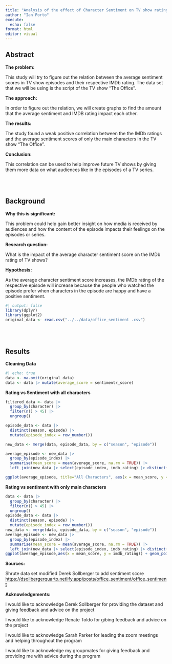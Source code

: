 ```yaml
---
title: "Analysis of the effect of Character Sentiment on TV show ratings"
author: "Ian Porto"
execute:
  echo: false
format: html
editor: visual
---
```


## Abstract

**The problem:**

This study will try to figure out the relation between the average sentiment scores in TV show episodes and their respective IMDb rating. The data set that we will be using is the script of the TV show "The Office".

**The approach:**

In order to figure out the relation, we will create graphs to find the amount that the average sentiment and IMDB rating impact each other.

**The results:**

The study found a weak positive correlation between the the IMDb ratings and the average sentiment scores of only the main characters in the TV show "The Office".

**Conclusion:**

This correlation can be used to help improve future TV shows by giving them more data on what audiences like in the episodes of a TV series.

<br><br>

## Background

**Why this is significant:**

This problem could help gain better insight on how media is received by audiences and how the content of the episode impacts their feelings on the episodes or series. 

**Research question:**

What is the impact of the average character sentiment score on the IMDb rating of TV shows?

**Hypothesis:**

As the average character sentiment score increases, the IMDb rating of the respective episode will increase because the people who watched the episode prefer when characters in the episode are happy and have a positive sentiment.

```r
#| output: false
library(dplyr)
library(ggplot2)
original_data <- read.csv("../../data/office_sentiment .csv") 
```



<br><br>

## Results

**Cleaning Data**

```r
#| echo: true
data <- na.omit(original_data)
data <- data |> mutate(average_score = sentimentr_score)
```

**Rating vs Sentiment with all characters**

```r
filtered_data <- data |>
  group_by(character) |>
  filter(n() > 45) |>
  ungroup()

episode_data <- data |> 
  distinct(season, episode) |>
  mutate(episode_index = row_number())

new_data <- merge(data, episode_data, by = c("season", "episode")) 

average_episode <- new_data |>
  group_by(episode_index) |>
  summarise(mean_score = mean(average_score, na.rm = TRUE)) |>
  left_join(new_data |> select(episode_index, imdb_rating) |> distinct(), by = "episode_index")

ggplot(average_episode, title="All Characters", aes(x = mean_score, y = imdb_rating)) + geom_point() + geom_smooth(formula = y ~ x,method = "lm", se = FALSE)
```

**Rating vs sentiment with only main characters**

```r
data <- data |>
  group_by(character) |>
  filter(n() > 45) |>
  ungroup()
episode_data <- data |> 
  distinct(season, episode) |>
  mutate(episode_index = row_number())
new_data <- merge(data, episode_data, by = c("season", "episode")) 
average_episode <- new_data |>
  group_by(episode_index) |>
  summarise(mean_score = mean(average_score, na.rm = TRUE)) |>
  left_join(new_data |> select(episode_index, imdb_rating) |> distinct(), by = "episode_index")
ggplot(average_episode,aes(x = mean_score, y = imdb_rating)) + geom_point() + geom_smooth(formula = y ~ x, method = "lm", se = FALSE)
```


**Sources:**

Shrute data set modified Derek Sollberger to add sentiment score
<a href="https://dsollbergerquarto.netlify.app/posts/office_sentiment/office_sentiment">https://dsollbergerquarto.netlify.app/posts/office_sentiment/office_sentiment</a>

**Acknowledgements:**

I would like to acknowledge Derek Sollberger for providing the dataset and giving feedback and advice on the project

I would like to acknowledge Renate Toldo for gibing feedback and advice on the project

I would like to acknowledge Sarah Parker for leading the zoom meetings and helping throughout the program

I would like to acknowledge my groupmates for giving feedback and providing me with advice during the program
